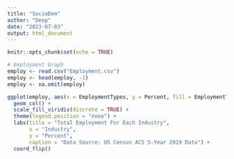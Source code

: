 ```yaml
---
title: "SocioDem"
author: "Deep"
date: "2023-07-03"
output: html_document
---
```


```r
knitr::opts_chunk$set(echo = TRUE)
```


```r
# Employment Graph
employ <- read.csv("Employment.csv")
employ <- head(employ, -1)
employ <- na.omit(employ)

ggplot(employ, aes(x = EmploymentTypes, y = Percent, fill = EmploymentTypes)) +
  geom_col() +
  scale_fill_viridis(discrete = TRUE) +
  theme(legend.position = "none") +
  labs(title = "Total Employment For Each Industry", 
       x = "Industry",
       y = "Percent",
       caption = "Data Source: US Census ACS 5-Year 2019 Data") +
  coord_flip() 
  
  

```

